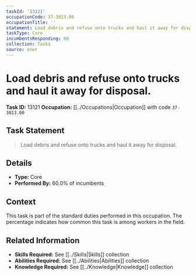 ```yaml
---
taskId: '13121'
occupationCode: 37-3013.00
occupationTitle: ''
statement: Load debris and refuse onto trucks and haul it away for disposal.
taskType: Core
incumbentsResponding: 60
collection: Tasks
source: onet
---
```

# Load debris and refuse onto trucks and haul it away for disposal.

**Task ID:** 13121
**Occupation:** [[../Occupations|Occupation]] with code `37-3013.00`

## Task Statement

> Load debris and refuse onto trucks and haul it away for disposal.

## Details

- **Type:** Core
- **Performed By:** 60.0% of incumbents

## Context

This task is part of the standard duties performed in this occupation. The percentage indicates how common this task is among workers in the field.

## Related Information

- **Skills Required:** See [[../Skills|Skills]] collection
- **Abilities Required:** See [[../Abilities|Abilities]] collection
- **Knowledge Required:** See [[../Knowledge|Knowledge]] collection
